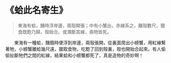 # 《蛤此名寄生》

> 東海有蛤，饑時浮岸邊，兩殼開張；中有小蟹出，赤線系之，離殼數尺，獵食既飽乃歸，殼始合。或潛斷其線，兩物皆死。

&emsp;&emsp;東海有一種蛤，饑餓時便浮到岸邊，兩殼張開，從裏面爬出小螃蟹，用紅線繫著牠，小螃蟹離蛤幾尺遠，獵取食物，吃飽了回到殼裏，殼也開始合起來。有人偷偷扯斷牠們之間的紅線，結果蛤和小螃蟹都死了，真是造物的奇妙啊！
